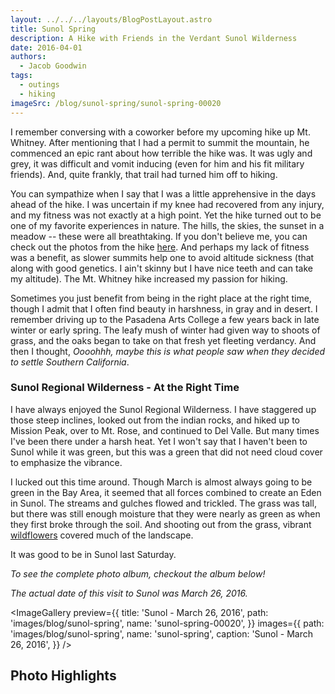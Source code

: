 ```yaml
---
layout: ../../../layouts/BlogPostLayout.astro
title: Sunol Spring
description: A Hike with Friends in the Verdant Sunol Wilderness
date: 2016-04-01
authors:
  - Jacob Goodwin
tags:
  - outings
  - hiking
imageSrc: /blog/sunol-spring/sunol-spring-00020
---
```



I remember conversing with a coworker before my upcoming hike up Mt. Whitney. After mentioning that I had a permit to summit the mountain, he commenced an epic rant about how terrible the hike was. It was ugly and grey, it was difficult and vomit inducing (even for him and his fit military friends). And, quite frankly, that trail had turned him off to hiking.

You can sympathize when I say that I was a little apprehensive in the days ahead of the hike. I was uncertain if my knee had recovered from any injury, and my fitness was not exactly at a high point. Yet the hike turned out to be one of my favorite experiences in nature. The hills, the skies, the sunset in a meadow -- these were all breathtaking. If you don't believe me, you can check out the photos from the hike [here](/blog/posts/mount-whitney-2013). And perhaps my lack of fitness was a benefit, as slower summits help one to avoid altitude sickness (that along with good genetics. I ain't skinny but I have nice teeth and can take my altitude). The Mt. Whitney hike increased my passion for hiking.

Sometimes you just benefit from being in the right place at the right time, though I admit that I often find beauty in harshness, in gray and in desert. I remember driving up to the Pasadena Arts College a few years back in late winter or early spring. The leafy mush of winter had given way to shoots of grass, and the oaks began to take on that fresh yet fleeting verdancy. And then I thought, _Oooohhh, maybe this is what people saw when they decided to settle Southern California_.

### Sunol Regional Wilderness - At the Right Time

<BlogImage
  path="images/blog/sunol-spring"
  name="sunol-spring-00025"
  caption="While oaks are green much of the year here, this vibrant green is fleeting"
/>

I have always enjoyed the Sunol Regional Wilderness. I have staggered up those steep inclines, looked out from the indian rocks, and hiked up to Mission Peak, over to Mt. Rose, and continued to Del Valle. But many times I've been there under a harsh heat. Yet I won't say that I haven't been to Sunol while it was green, but this was a green that did not need cloud cover to emphasize the vibrance.

I lucked out this time around. Though March is almost always going to be green in the Bay Area, it seemed that all forces combined to create an Eden in Sunol. The streams and gulches flowed and trickled. The grass was tall, but there was still enough moisture that they were nearly as green as when they first broke through the soil. And shooting out from the grass, vibrant [wildflowers](http://www.ebparks.org/Assets/files/EBRPD_files/photoguides/wild-flowers/EBRPD_Sunol_Wildflowers.pdf) covered much of the landscape.

It was good to be in Sunol last Saturday.

_To see the complete photo album, checkout the album below!_

_The actual date of this visit to Sunol was March 26, 2016._

<ImageGallery
  preview={{
    title: 'Sunol - March 26, 2016',
    path: 'images/blog/sunol-spring',
    name: 'sunol-spring-00020',
  }}
  images={{
    path: 'images/blog/sunol-spring',
    name: 'sunol-spring',
    caption: 'Sunol - March 26, 2016',
  }}
/>

## Photo Highlights

<BlogImage
  path="images/blog/sunol-spring"
  name="sunol-spring-00030"
  caption="Wildflowers cover the grass along the Canyon View Trail"
/>

<BlogImage
  path="images/blog/sunol-spring"
  name="sunol-spring-00012"
  caption="One of the fantastic landscapes along the Cerro Este Trail"
/>

<BlogImage
  path="images/blog/sunol-spring"
  name="sunol-spring-00031"
  caption="Maguire Peaks as seen from the Canyon View Trail"
/>

<BlogImage
  path="images/blog/sunol-spring"
  name="sunol-spring-00009"
  caption="Alameda Creek just above Little Yosemite"
/>

<BlogImage
  path="images/blog/sunol-spring"
  name="sunol-spring-00026"
  caption="Some of the many cows of the East Bay Regional Park System"
/>
